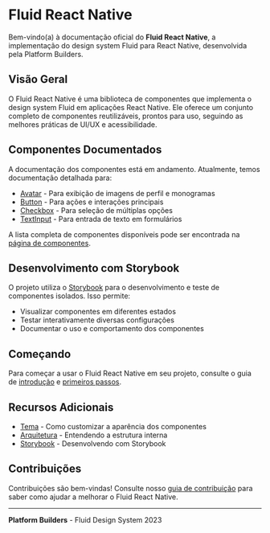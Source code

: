 # Fluid React Native

Bem-vindo(a) à documentação oficial do **Fluid React Native**, a implementação do design system Fluid para React Native, desenvolvida pela Platform Builders.

## Visão Geral

O Fluid React Native é uma biblioteca de componentes que implementa o design system Fluid em aplicações React Native. Ele oferece um conjunto completo de componentes reutilizáveis, prontos para uso, seguindo as melhores práticas de UI/UX e acessibilidade.

## Componentes Documentados

A documentação dos componentes está em andamento. Atualmente, temos documentação detalhada para:

- [Avatar](./components/avatar) - Para exibição de imagens de perfil e monogramas
- [Button](./components/button) - Para ações e interações principais
- [Checkbox](./components/checkbox) - Para seleção de múltiplas opções
- [TextInput](./components/textinput) - Para entrada de texto em formulários

A lista completa de componentes disponíveis pode ser encontrada na [página de componentes](./components).

## Desenvolvimento com Storybook

O projeto utiliza o [Storybook](./storybook) para o desenvolvimento e teste de componentes isolados. Isso permite:

- Visualizar componentes em diferentes estados
- Testar interativamente diversas configurações
- Documentar o uso e comportamento dos componentes

## Começando

Para começar a usar o Fluid React Native em seu projeto, consulte o guia de [introdução](./intro) e [primeiros passos](./getting-started).

## Recursos Adicionais

- [Tema](./theme) - Como customizar a aparência dos componentes
- [Arquitetura](./architecture) - Entendendo a estrutura interna
- [Storybook](./storybook) - Desenvolvendo com Storybook

## Contribuições

Contribuições são bem-vindas! Consulte nosso [guia de contribuição](./guides/contributing) para saber como ajudar a melhorar o Fluid React Native.

---

**Platform Builders** - Fluid Design System 2023
